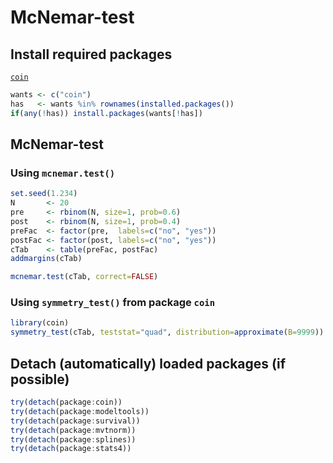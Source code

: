 McNemar-test
=========================

Install required packages
-------------------------

[`coin`](http://cran.r-project.org/package=coin)

```r
wants <- c("coin")
has   <- wants %in% rownames(installed.packages())
if(any(!has)) install.packages(wants[!has])
```

McNemar-test
-------------------------

### Using `mcnemar.test()`

```r
set.seed(1.234)
N       <- 20
pre     <- rbinom(N, size=1, prob=0.6)
post    <- rbinom(N, size=1, prob=0.4)
preFac  <- factor(pre,  labels=c("no", "yes"))
postFac <- factor(post, labels=c("no", "yes"))
cTab    <- table(preFac, postFac)
addmargins(cTab)
```

```r
mcnemar.test(cTab, correct=FALSE)
```

### Using `symmetry_test()` from package `coin`

```r
library(coin)
symmetry_test(cTab, teststat="quad", distribution=approximate(B=9999))
```

Detach (automatically) loaded packages (if possible)
-------------------------

```r
try(detach(package:coin))
try(detach(package:modeltools))
try(detach(package:survival))
try(detach(package:mvtnorm))
try(detach(package:splines))
try(detach(package:stats4))
```
